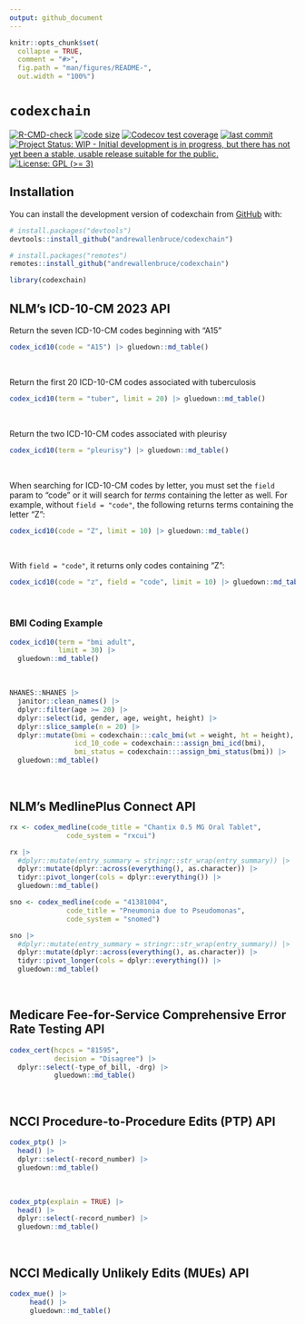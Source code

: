 ```yaml
---
output: github_document
---
```


<!-- README.md is generated from README.Rmd. Please edit that file -->

```r
knitr::opts_chunk$set(
  collapse = TRUE,
  comment = "#>",
  fig.path = "man/figures/README-",
  out.width = "100%")
```

# `codexchain`


<!-- badges: start -->
[![R-CMD-check](https://github.com/andrewallenbruce/codexchain/actions/workflows/R-CMD-check.yaml/badge.svg)](https://github.com/andrewallenbruce/codexchain/actions/workflows/R-CMD-check.yaml)
[![code size](https://img.shields.io/github/languages/code-size/andrewallenbruce/codexchain.svg)](https://github.com/andrewallenbruce/codexchain)
[![Codecov test coverage](https://codecov.io/gh/andrewallenbruce/codexchain/branch/master/graph/badge.svg)](https://app.codecov.io/gh/andrewallenbruce/codexchain?branch=master)
[![last commit](https://img.shields.io/github/last-commit/andrewallenbruce/codexchain.svg)](https://github.com/andrewallenbruce/codexchain/commits/master)
[![Project Status: WIP - Initial development is in progress, but there has not yet been a stable, usable release suitable for the public.](https://www.repostatus.org/badges/latest/wip.svg)](https://www.repostatus.org/#wip)
[![License: GPL (>= 3)](https://img.shields.io/badge/license-GPL (>= 3)-blue.svg)](https://cran.r-project.org/web/licenses/GPL (>= 3))
<!-- badges: end -->

## Installation

You can install the development version of codexchain from [GitHub](https://github.com/) with:

``` r
# install.packages("devtools")
devtools::install_github("andrewallenbruce/codexchain")

# install.packages("remotes")
remotes::install_github("andrewallenbruce/codexchain")
```
```r
library(codexchain)
```

## NLM's ICD-10-CM 2023 API

Return the seven ICD-10-CM codes beginning with "A15"

```r
codex_icd10(code = "A15") |> gluedown::md_table()
```

<br>

Return the first 20 ICD-10-CM codes associated with tuberculosis

```r
codex_icd10(term = "tuber", limit = 20) |> gluedown::md_table()
```
<br>

Return the two ICD-10-CM codes associated with pleurisy

```r
codex_icd10(term = "pleurisy") |> gluedown::md_table()
```

<br>

When searching for ICD-10-CM codes by letter, you must set the `field` param to "code" or it will search for *terms* containing the letter as well. For example, without `field = "code"`, the following returns terms containing the letter "Z":

```r
codex_icd10(code = "Z", limit = 10) |> gluedown::md_table()
```

<br>

With `field = "code"`, it returns only codes containing "Z":

```r
codex_icd10(code = "z", field = "code", limit = 10) |> gluedown::md_table()
```

<br>

### BMI Coding Example

```r
codex_icd10(term = "bmi adult", 
            limit = 30) |> 
  gluedown::md_table()
```

<br>

```r
NHANES::NHANES |> 
  janitor::clean_names() |> 
  dplyr::filter(age >= 20) |> 
  dplyr::select(id, gender, age, weight, height) |> 
  dplyr::slice_sample(n = 20) |> 
  dplyr::mutate(bmi = codexchain:::calc_bmi(wt = weight, ht = height),
                icd_10_code = codexchain:::assign_bmi_icd(bmi),
                bmi_status = codexchain:::assign_bmi_status(bmi)) |> 
  gluedown::md_table()
```

<br>

## NLM's MedlinePlus Connect API

```r
rx <- codex_medline(code_title = "Chantix 0.5 MG Oral Tablet", 
              code_system = "rxcui")

rx |> 
  #dplyr::mutate(entry_summary = stringr::str_wrap(entry_summary)) |> 
  dplyr::mutate(dplyr::across(everything(), as.character)) |> 
  tidyr::pivot_longer(cols = dplyr::everything()) |> 
  gluedown::md_table()
```



```r
sno <- codex_medline(code = "41381004", 
              code_title = "Pneumonia due to Pseudomonas", 
              code_system = "snomed")

sno |> 
  #dplyr::mutate(entry_summary = stringr::str_wrap(entry_summary)) |> 
  dplyr::mutate(dplyr::across(everything(), as.character)) |> 
  tidyr::pivot_longer(cols = dplyr::everything()) |> 
  gluedown::md_table()
```


<br>

## Medicare Fee-for-Service Comprehensive Error Rate Testing API

```r
codex_cert(hcpcs = "81595", 
           decision = "Disagree") |> 
  dplyr::select(-type_of_bill, -drg) |> 
           gluedown::md_table()
```


<br>


## NCCI Procedure-to-Procedure Edits (PTP) API

```r
codex_ptp() |> 
  head() |> 
  dplyr::select(-record_number) |> 
  gluedown::md_table()
```

<br>

```r
codex_ptp(explain = TRUE) |> 
  head() |> 
  dplyr::select(-record_number) |> 
  gluedown::md_table()
```

<br>

## NCCI Medically Unlikely Edits (MUEs) API

```r
codex_mue() |> 
     head() |> 
     gluedown::md_table()
```

<br>
